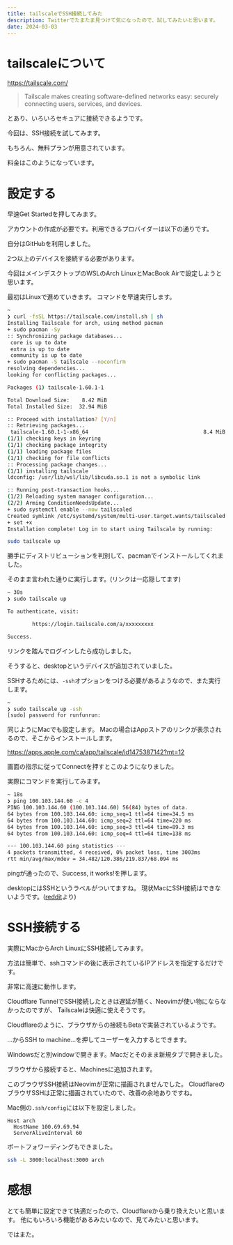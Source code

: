 ```yaml
---
title: tailscaleでSSH接続してみた
description: Twitterでたまたま見つけて気になったので、試してみたいと思います。
date: 2024-03-03
---
```



# tailscaleについて

https://tailscale.com/

<ImageZoom
  src='https://i.gyazo.com/a5f4ec3808b421f3c189b7f5f9c2675c.png'
  width={1920}
  height={911}
  alt='image by gyazo'
/>

> Tailscale makes creating software-defined networks easy: securely connecting users, services, and devices.

とあり、いろいろセキュアに接続できるようです。

今回は、SSH接続を試してみます。

もちろん、無料プランが用意されています。

料金はこのようになっています。

<ImageZoom
  src='https://i.gyazo.com/0a0ffb6c8595e13f49f9dd7604604021.png'
  width={1920}
  height={911}
  alt='image by gyazo'
/>

# 設定する

早速Get Startedを押してみます。

アカウントの作成が必要です。利用できるプロバイダーは以下の通りです。

<ImageZoom
  src='https://i.gyazo.com/ebb1d22c2ef892340ceb74bdf149af55.png'
  width={1920}
  height={911}
  alt='image by gyazo'
/>

自分はGitHubを利用しました。

<ImageZoom
  src='https://i.gyazo.com/d15f4d4196d5da25e8aca771fc2ed4f4.png'
  width={1920}
  height={911}
  alt='image by gyazo'
/>

2つ以上のデバイスを接続する必要があります。

今回はメインデスクトップのWSLのArch LinuxとMacBook Airで設定しようと思います。

最初はLinuxで進めていきます。
コマンドを早速実行します。

```bash
~
❯ curl -fsSL https://tailscale.com/install.sh | sh
Installing Tailscale for arch, using method pacman
+ sudo pacman -Sy
:: Synchronizing package databases...
 core is up to date
 extra is up to date
 community is up to date
+ sudo pacman -S tailscale --noconfirm
resolving dependencies...
looking for conflicting packages...

Packages (1) tailscale-1.60.1-1

Total Download Size:    8.42 MiB
Total Installed Size:  32.94 MiB

:: Proceed with installation? [Y/n]
:: Retrieving packages...
 tailscale-1.60.1-1-x86_64                                     8.4 MiB   330 KiB/s 00:26 [###################################################] 100%
(1/1) checking keys in keyring                                                           [###################################################] 100%
(1/1) checking package integrity                                                         [###################################################] 100%
(1/1) loading package files                                                              [###################################################] 100%
(1/1) checking for file conflicts                                                        [###################################################] 100%
:: Processing package changes...
(1/1) installing tailscale                                                               [###################################################] 100%
ldconfig: /usr/lib/wsl/lib/libcuda.so.1 is not a symbolic link

:: Running post-transaction hooks...
(1/2) Reloading system manager configuration...
(2/2) Arming ConditionNeedsUpdate...
+ sudo systemctl enable --now tailscaled
Created symlink /etc/systemd/system/multi-user.target.wants/tailscaled.service → /usr/lib/systemd/system/tailscaled.service.
+ set +x
Installation complete! Log in to start using Tailscale by running:

sudo tailscale up
```

勝手にディストリビューションを判別して、pacmanでインストールしてくれました。

そのまま言われた通りに実行します。(リンクは一応隠してます)

```bash
~ 30s
❯ sudo tailscale up

To authenticate, visit:

        https://login.tailscale.com/a/xxxxxxxxx

Success.
```

リンクを踏んでログインしたら成功しました。

そうすると、desktopというデバイスが追加されていました。

<ImageZoom
  src='https://i.gyazo.com/de5cace11da1a7f7905c98bc4c77fcf1.png'
  width={1920}
  height={911}
  alt='image by gyazo'
/>

SSHするためには、`-ssh`オプションをつける必要があるようなので、また実行します。

```bash
~
❯ sudo tailscale up -ssh
[sudo] password for runfunrun:
```

同じようにMacでも設定します。
Macの場合はAppストアのリンクが表示されるので、そこからインストールします。

https://apps.apple.com/ca/app/tailscale/id1475387142?mt=12

画面の指示に従ってConnectを押すとこのようになりました。

<ImageZoom
  src='https://i.gyazo.com/ebdaf80e2a840fca9a37543b725358ff.png'
  width={1920}
  height={911}
  alt='image by gyazo'
/>

実際にコマンドを実行してみます。

```bash
~ 18s
❯ ping 100.103.144.60 -c 4
PING 100.103.144.60 (100.103.144.60) 56(84) bytes of data.
64 bytes from 100.103.144.60: icmp_seq=1 ttl=64 time=34.5 ms
64 bytes from 100.103.144.60: icmp_seq=2 ttl=64 time=220 ms
64 bytes from 100.103.144.60: icmp_seq=3 ttl=64 time=89.3 ms
64 bytes from 100.103.144.60: icmp_seq=4 ttl=64 time=138 ms

--- 100.103.144.60 ping statistics ---
4 packets transmitted, 4 received, 0% packet loss, time 3003ms
rtt min/avg/max/mdev = 34.482/120.386/219.837/68.094 ms
```

pingが通ったので、Success, it works!を押します。

<ImageZoom
  src='https://i.gyazo.com/9bf6b986920f3f143e6694f871c8fd66.png'
  width={1920}
  height={911}
  alt='image by gyazo'
/>

desktopにはSSHというラベルがついてますね。
現状MacにSSH接続はできないようです。([reddit](https://www.reddit.com/r/Tailscale/comments/13cncn7/tailscale_mac_ssh/)より)

# SSH接続する

実際にMacからArch LinuxにSSH接続してみます。

方法は簡単で、sshコマンドの後に表示されているIPアドレスを指定するだけです。

<ImageZoom
  src='https://i.gyazo.com/1e99dc3215c7e4b909dcb99a1b940a8b.png'
  width={1225}
  height={910}
  alt='image by gyazo'
/>

非常に高速に動作します。

Cloudflare TunnelでSSH接続したときは遅延が酷く、Neovimが使い物にならなかったのですが、
Tailscaleは快適に使えそうです。

Cloudflareのように、ブラウザからの接続もBetaで実装されているようです。

<ImageZoom
  src='https://i.gyazo.com/59ff077beb86e40cf3ed5d758a9167da.png'
  width={1920}
  height={911}
  alt='image by gyazo'
/>

...からSSH to machine...を押してユーザーを入力するとできます。

Windowsだと別windowで開きます。Macだとそのまま新規タブで開きました。

<ImageZoom
  src='https://i.gyazo.com/4f27283fab2e98ff807c1e43218fb6e7.png'
  width={789}
  height={501}
  alt='image by gyazo'
/>

ブラウザから接続すると、Machinesに追加されます。

<ImageZoom
  src='https://i.gyazo.com/98e013bc2b1fa770a22dc9f0ded2beaa.png'
  width={1920}
  height={911}
  alt='image by gyazo'
/>

このブラウザSSH接続はNeovimが正常に描画されませんでした。
CloudflareのブラウザSSHは正常に描画されていたので、改善の余地ありですね。

Mac側の`.ssh/config`には以下を設定しました。

```
Host arch
  HostName 100.69.69.94
  ServerAliveInterval 60
```

ポートフォワーディングもできました。

```bash
ssh -L 3000:localhost:3000 arch
```

# 感想

とても簡単に設定できて快適だったので、Cloudflareから乗り換えたいと思います。
他にもいろいろ機能があるみたいなので、見てみたいと思います。

ではまた。
